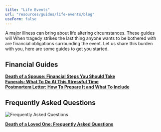 ```yaml
---
title: "Life Events"
url: "resources/guides/life-events/blog"
useForm: false
---
```


A major illness can bring about life altering circumstances. These guides will When tragedy strikes the last thing anyone wants to be bothered with are financial obligations surrounding the event. Let us share this burden with you, here are some guides to get you started.  
  

Financial Guides
----------------

[**Death of a Spouse: Financial Steps You Should Take**](death-of-spouse-fg)  
[**Funerals: What To Do At This Stressful Time**](funerals-fg)  
[**Postmortem Letter: How To Prepare It and What To Include**](postmortem-letter-fg)  

Frequently Asked Questions
--------------------------

![Frequently Asked Questions](../../../../../../../assets/images/icon-faq.png)

[**Death of a Loved One: Frequently Asked Questions**](death-of-loved-one-faq)
